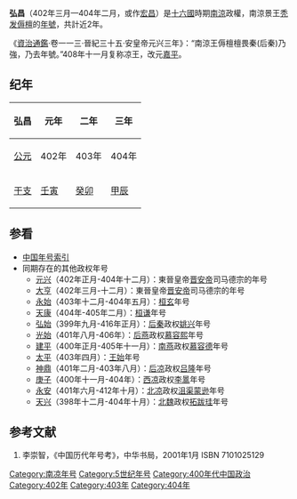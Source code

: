 {{Eranamebox|年号=弘昌
|起讫时间= 402年三月—404年二月
|政权= 南涼
|帝王= 景王秃发傉檀
|历时= 近2年
|timeline= <timeline>
ImageSize  = width:200 height:50
PlotArea   = width:180 height:30 left:10 bottom:20
TimeAxis   = orientation:horizontal
DateFormat = yyyy
Period     = from:304 till:439
AlignBars  = early
ScaleMajor = increment:135 start:304
Colors =
  id:canvas value:rgb(1,1,0.85)
BackgroundColors = canvas:canvas
PlotData =
  width:15 color:black
  bar:era from:start till:end
  bar:era from:397 till:414 color:red
  bar:era from:402 till:414 color:green
  bar:era from:402 till:404 color:blue
</timeline>
|说明= <span style="color: blue">弘昌</span>在'''十六國'''、<span style="color: red">南涼</span>和<span style="color: green">	秃发傉檀</span>时期的位置。 
}}

'''弘昌'''（402年三月—404年二月，或作[[宏昌|宏昌]]）是[[十六國|十六國]]時期[[南涼|南涼]]政權，南涼景王[[秃发傉檀|秃发傉檀]]的[[年號|年號]]，共計近2年。

《[[資治通鑑|資治通鑑]]·卷一一三·晉紀三十五·安皇帝元兴三年》：“南涼王傉檀檀畏秦(后秦)乃強，乃去年號。”408年十一月复称凉王，改元[[嘉平_(秃发傉檀)|嘉平]]。

==纪年==

{| class="wikitable" 
!弘昌!!元年!!二年!!三年
|-
![[公元纪年|公元]]
|402年||403年||404年
|-
![[干支纪年|干支]]
|[[壬寅|壬寅]]||[[癸卯|癸卯]]||[[甲辰|甲辰]]
|}

==参看==
*[[中国年号索引|中国年号索引]]
*同期存在的其他政权年号
**[[元兴_(晋安帝)|元兴]]（402年正月-404年十二月）：東晉皇帝[[晋安帝|晋安帝]]司马德宗的年号
**[[大亨|大亨]]（402年三月-十二月）：東晉皇帝[[晋安帝|晋安帝]]司马德宗的年号
**[[永始_(桓玄)|永始]]（403年十二月-404年五月）：[[桓玄|桓玄]]年号
**[[天康_(桓谦)|天康]]（404年-405年二月）：[[桓谦|桓谦]]年号
**[[弘始|弘始]]（399年九月-416年正月）：[[后秦|后秦]]政权[[姚兴|姚兴]]年号
**[[光始|光始]]（401年八月-406年）：[[后燕|后燕]]政权[[慕容熙|慕容熙]]年号
**[[建平_(南燕)|建平]]（400年正月-405年十一月）：[[南燕_(十六國)|南燕]]政权[[慕容德|慕容德]]年号
**[[太平_(王始)|太平]]（403年四月）：[[王始|王始]]年号
**[[神鼎|神鼎]]（401年二月-403年八月）：[[后凉|后凉]]政权[[吕隆|吕隆]]年号
**[[庚子_(李暠)|庚子]]（400年十一月-404年）：[[西凉|西凉]]政权[[李暠|李暠]]年号
**[[永安_(北凉)|永安]]（401年六月-412年十月）：[[北凉|北凉]]政权[[沮渠蒙逊|沮渠蒙逊]]年号
**[[天兴_(北魏)|天兴]]（398年十二月-404年十月）：[[北魏|北魏]]政权[[拓跋珪|拓跋珪]]年号

==参考文献==
# 李崇智，《中国历代年号考》，中华书局，2001年1月 ISBN 7101025129

{{年号|[[建和_(秃发利鹿孤)|建和]]|[[中国年号索引|南涼年号]]|[[嘉平_(秃发傉檀)|嘉平]]}}
{{晉十六國年號}}
[[Category:南凉年号|Category:南凉年号]]
[[Category:5世纪年号|Category:5世纪年号]]
[[Category:400年代中国政治|Category:400年代中国政治]]
[[Category:402年|Category:402年]]
[[Category:403年|Category:403年]]
[[Category:404年|Category:404年]]